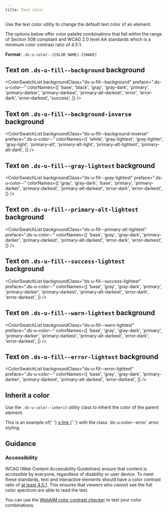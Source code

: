 ```yaml
---
title: Text color
---
```



Use the text color utility to change the default text color of an element.

The options below offer color palette combinations that fall within the range of Section 508 compliant and WCAG 2.0 level AA standards which is a minimum color contrast ratio of 4.5:1.

**Format**: `.ds-u-color--[COLOR NAME]-[SHADE]`

## Text on `.ds-u-fill--background` background

<ColorSwatchList
  backgroundClass="ds-u-fill--background"
  preface=".ds-u-color--"
  colorNames={[
    'base',
    'black',
    'gray',
    'gray-dark',
    'primary',
    'primary-darker',
    'primary-darkest',
    'primary-alt-darkest',
    'error',
    'error-dark',
    'error-darkest',
    'success',
  ]}
/>

## Text on `.ds-u-fill--background-inverse` background

<ColorSwatchList
  backgroundClass="ds-u-fill--background-inverse"
  preface=".ds-u-color--"
  colorNames={[
    'white',
    'gray-lightest',
    'gray-lighter',
    'gray-light',
    'primary-alt',
    'primary-alt-light',
    'primary-alt-lightest',
    'primary-alt-dark',
  ]}
/>

## Text on `.ds-u-fill--gray-lightest` background

<ColorSwatchList
  backgroundClass="ds-u-fill--gray-lightest"
  preface=".ds-u-color--"
  colorNames={[
    'gray',
    'gray-dark',
    'base',
    'primary',
    'primary-darker',
    'primary-darkest',
    'primary-alt-darkest',
    'error-dark',
    'error-darkest',
  ]}
/>

## Text on `.ds-u-fill--primary-alt-lightest` background

<ColorSwatchList
  backgroundClass="ds-u-fill--primary-alt-lightest"
  preface=".ds-u-color--"
  colorNames={[
    'base',
    'gray',
    'gray-dark',
    'primary-darker',
    'primary-darkest',
    'primary-alt-darkest',
    'error-dark',
    'error-darkest',
  ]}
/>

## Text on `.ds-u-fill--success-lightest` background

<ColorSwatchList
  backgroundClass="ds-u-fill--success-lightest"
  preface=".ds-u-color--"
  colorNames={[
    'base',
    'gray',
    'gray-dark',
    'primary',
    'primary-darker',
    'primary-darkest',
    'primary-alt-darkest',
    'error-dark',
    'error-darkest',
  ]}
/>

## Text on `.ds-u-fill--warn-lightest` background

<ColorSwatchList
  backgroundClass="ds-u-fill--warn-lightest"
  preface=".ds-u-color--"
  colorNames={[
    'base',
    'gray',
    'gray-dark',
    'primary',
    'primary-darker',
    'primary-darkest',
    'primary-alt-darkest',
    'error-dark',
    'error-darkest',
  ]}
/>

## Text on `.ds-u-fill--error-lightest` background

<ColorSwatchList
  backgroundClass="ds-u-fill--error-lightest"
  preface=".ds-u-color--"
  colorNames={[
    'base',
    'gray',
    'gray-dark',
    'primary-darker',
    'primary-darkest',
    'primary-alt-darkest',
    'error-darkest',
  ]}
/>

## Inherit a color

Use the `.ds-u-color--inherit` utility class to inherit the color of the parent element.

<EmbeddedExample>
  <div class="ds-u-color--error">
    This is an example of{' '}
    <a href="#" class="ds-u-color--inherit">
      a link
    </a>{' '}
    with the class `ds-u-color--error` error styling.
  </div>
</EmbeddedExample>

## Guidance

### Accessibility

WCAG (Web Content Accessibility Guidelines) ensure that content is accessible by everyone, regardless of disability or user device. To meet these standards, text and interactive elements should have a color contrast ratio of [at least 4.5:1](http://www.w3.org/TR/UNDERSTANDING-WCAG20/visual-audio-contrast-contrast.html). This ensures that viewers who cannot see the full color spectrum are able to read the text.

You can use the [WebAIM color contrast checker](https://webaim.org/resources/contrastchecker/) to test your color combinations.
